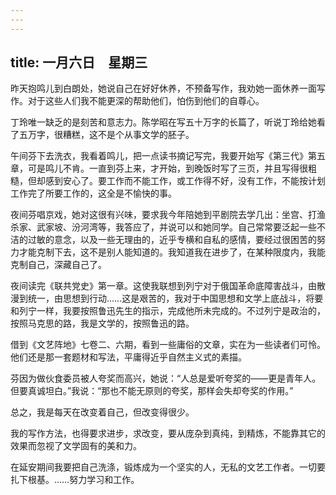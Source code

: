 ```yaml
---
---
---
```

title: 一月六日　星期三
---




昨天抱鸣儿到白朗处，她说自己在好好休养，不预备写作，我劝她一面休养一面写作。对于这些人们我不能更深的帮助他们，怕伤到他们的自尊心。

丁玲唯一缺乏的是刻苦和意志力。陈学昭在写五十万字的长篇了，听说丁玲给她看了五万字，很糟糕，这不是个从事文学的胚子。

午间芬下去洗衣，我看着鸣儿，把一点读书摘记写完，我要开始写《第三代》第五章，可是鸣儿不肯。一直到芬上来，才开始，到晚饭时写了三页，并且写得很粗糙，但却感到安心了。要工作而不能工作，或工作得不好，没有工作，不能按计划工作完了所要工作的，这全是不愉快的事。

夜间芬唱京戏，她对这很有兴味，要求我今年陪她到平剧院去学几出：坐宫、打渔杀家、武家坡、汾河湾等，我答应了，并说可以和她同学。自己常常要泛起一些不洁的过敏的意念，以及一些无理由的，近乎专横和自私的感情，要经过很困苦的努力才能克制下去，这不是别人能知道的。我知道我在进步了，在某种限度内，我能克制自己，深藏自己了。

夜间读完《联共党史》第一章。这使我联想到列宁对于俄国革命底障害战斗，由散漫到统一，由思想到行动……这是艰苦的，我对于中国思想和文学上底战斗，将要和列宁一样，我要按照鲁迅先生的指示，完成他所未完成的。不过列宁是政治的，按照马克思的路，我是文学的，按照鲁迅的路。

借到《文艺阵地》七卷二、六期，看到一些庸俗的文章，实在为一些读者们可怜。他们还是那一套题材和写法，平庸得近乎自然主义式的素描。

芬因为做伙食委员被人夸奖而高兴，她说：“人总是爱听夸奖的——更是青年人。但要真诚坦白。”我说：“那也不能无原则的夸奖，那样会失却夸奖的作用。”

总之，我是每天在改变着自己，但改变得很少。

我的写作方法，也得要求进步，求改变，要从庞杂到真纯，到精炼，不能靠其它的效果而忽视了文学固有的美和力。

在延安期间我要把自己洗涤，锻炼成为一个坚实的人，无私的文艺工作者。一切要扎下根基。……努力学习和工作。